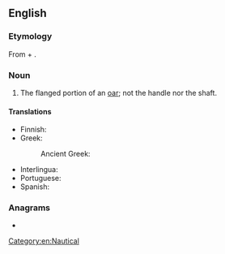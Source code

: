 ==English==

===Etymology===
From {{m|en|oar}} + {{m|en|blade}}.

===Noun===
{{en-noun}}

# The flanged portion of an [[oar]]; not the handle nor the shaft.

====Translations====
{{trans-top|flanged portion of an oar}}
* Finnish: {{t+|fi|aironlapa}}
* Greek:
*: Ancient Greek: {{t|grc|πηδόν|n}}
{{trans-mid}}
* Interlingua: {{t|ia|pala}}
* Portuguese: {{t+|pt|pá|f}}
* Spanish: {{t+|es|pala|f}}
{{trans-bottom}}

===Anagrams===
* {{anagrams|en|a=aabdelor|Albaredo|Arboleda|adorable|dolabrae|roadable}}

[[Category:en:Nautical]]